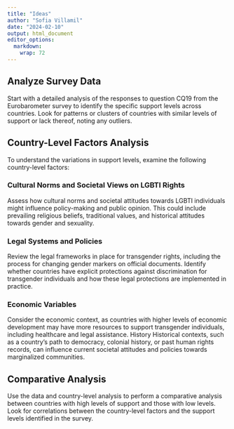 ```yaml
---
title: "Ideas"
author: "Sofia Villamil"
date: "2024-02-10"
output: html_document
editor_options: 
  markdown: 
    wrap: 72
---
```


## Analyze Survey Data

Start with a detailed analysis of the responses to question CQ19 from
the Eurobarometer survey to identify the specific support levels across
countries. Look for patterns or clusters of countries with similar
levels of support or lack thereof, noting any outliers.

## Country-Level Factors Analysis

To understand the variations in support levels, examine the following
country-level factors:

### Cultural Norms and Societal Views on LGBTI Rights

Assess how cultural norms and societal attitudes towards LGBTI
individuals might influence policy-making and public opinion. This could
include prevailing religious beliefs, traditional values, and historical
attitudes towards gender and sexuality.

### Legal Systems and Policies

Review the legal frameworks in place for transgender rights, including
the process for changing gender markers on official documents. Identify
whether countries have explicit protections against discrimination for
transgender individuals and how these legal protections are implemented
in practice.

### Economic Variables

Consider the economic context, as countries with higher levels of
economic development may have more resources to support transgender
individuals, including healthcare and legal assistance. History
Historical contexts, such as a country's path to democracy, colonial
history, or past human rights records, can influence current societal
attitudes and policies towards marginalized communities.

## Comparative Analysis

Use the data and country-level analysis to perform a comparative
analysis between countries with high levels of support and those with
low levels. Look for correlations between the country-level factors and
the support levels identified in the survey.
